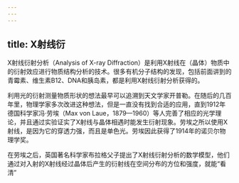 ```yaml
---
---
---
```

title: X射线衍
---




X射线衍射分析（Analysis of X-ray Diffraction）是利用X射线在（晶体）物质中的衍射效应进行物质结构分析的技术。很多有机分子结构的发现，包括前面讲到的青霉素、维生素B12、DNA和胰岛素，都是利用X射线衍射分析获得的。

利用光的衍射测量物质形状的想法最早可以追溯到天文学家开普勒。在随后的几百年里，物理学家多次改进这种想法，但是一直没有找到合适的应用，直到1912年德国科学家冯·劳埃（Max von Laue，1879—1960）等人完善了相应的光学理论，并且通过实验证实了X射线与晶体相遇时能发生衍射现象。劳埃之所以使用X射线，是因为它的穿透力强，而且是单色光。劳埃因此获得了1914年的诺贝尔物理学奖。

在劳埃之后，英国著名科学家布拉格父子提出了X射线衍射分析的数学模型，他们通过对入射的X射线经过晶体后产生的衍射线在空间分布的方位和强度，就能“看清”